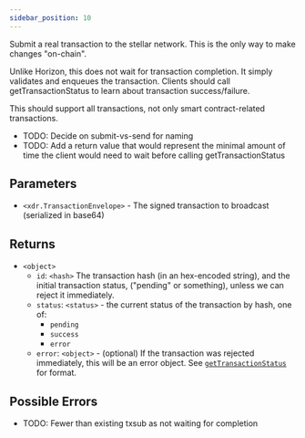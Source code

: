 ```yaml
---
sidebar_position: 10
---
```


Submit a real transaction to the stellar network. This is the only way to make changes "on-chain".

Unlike Horizon, this does not wait for transaction completion. It simply validates and enqueues the transaction. Clients should call getTransactionStatus to learn about transaction success/failure.

This should support all transactions, not only smart contract-related transactions.

- TODO: Decide on submit-vs-send for naming
- TODO: Add a return value that would represent the minimal amount of time the client would need to wait before calling getTransactionStatus

## Parameters

- `<xdr.TransactionEnvelope>` - The signed transaction to broadcast (serialized in base64)

## Returns

- `<object>`
  - `id`: `<hash>` The transaction hash (in an hex-encoded string), and the initial transaction status, ("pending" or something), unless we can reject it immediately.
  - `status`: `<status>` - the current status of the transaction by hash, one of:
    - `pending`
    - `success`
    - `error`
  - `error`: `<object>` -  (optional) If the transaction was rejected immediately, this will be an error object. See [`getTransactionStatus`](getTransactionStatus) for format.

## Possible Errors

- TODO: Fewer than existing txsub as not waiting for completion
